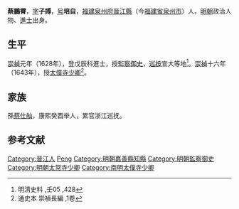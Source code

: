 '''蔡鵬霄'''，[[表字|字]]'''子搏'''，[[号|号]]'''培自'''，[[福建|福建]][[泉州府|泉州府]][[晉江縣|晉江縣]]（今[[福建省|福建省]][[泉州市|泉州市]]）人，[[明朝|明朝]]政治人物、[[進士|進士]]出身。

==生平==
[[崇禎|崇禎]]元年（1628年），登戊辰科進士，授[[監察御史|監察御史]]，[[巡按|巡按]]宣大等地<ref>明清史料 ,壬05 ,428</ref>。[[崇禎|崇禎]]十六年（1643年），授[[太僕寺|太僕寺]][[少卿|少卿]]<ref>通史本 崇禎長編 ,1卷</ref>。

==家族==
孫[[蔡仕舢|蔡仕舢]]，康熙癸酉举人，累官浙江巡抚。

==参考文献==
{{reflist}}

{{start box}}
{{s-off}}
{{s-before|[[林先春|林先春]]}}
{{s-title|明朝嘉善縣知縣|1629年－1633年}}
{{s-after|[[馬成名|馬成名]]}}
{{end box}}

{{崇禎元年戊辰科殿試金榜}}

{{Authority control}}

{{DEFAULTSORT:Cai蔡}}
[[Category:晉江人|Category:晉江人]]
[[Category:蔡姓|Peng]]
[[Category:明朝嘉善縣知縣|Category:明朝嘉善縣知縣]]
[[Category:明朝監察御史|Category:明朝監察御史]]
[[Category:明朝太常寺少卿|Category:明朝太常寺少卿]]
[[Category:南明太僕寺少卿|Category:南明太僕寺少卿]]


{{明朝人物小作品}}